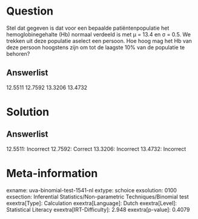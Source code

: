 Question
========

Stel dat gegeven is dat voor een bepaalde patiëntenpopulatie het
hemoglobinegehalte (Hb) normaal verdeeld is met μ = 13.4 en σ = 0.5. We
trekken uit deze populatie aselect een persoon. Hoe hoog mag het Hb van
deze persoon hoogstens zijn om tot de laagste 10% van de populatie te
behoren?

Answerlist
----------

12.5511
12.7592
13.3206
13.4732

Solution
========

Answerlist
----------

12.5511: Incorrect
12.7592: Correct
13.3206: Incorrect
13.4732: Incorrect

Meta-information
================
exname: uva-binomial-test-1541-nl
extype: schoice
exsolution: 0100
exsection: Inferential Statistics/Non-parametric Techniques/Binomial test
exextra[Type]: Calculation
exextra[Language]: Dutch
exextra[Level]: Statistical Literacy
exextra[IRT-Difficulty]: 2.948
exextra[p-value]: 0.4079
